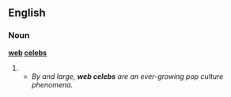 ==English==

===Noun===
'''[[web]] [[celeb]]s'''

# {{plural of|web celeb}}
#* ''By and large, '''web celebs''' are an ever-growing pop culture phenomena.''